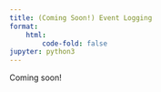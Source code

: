 ```yaml
---
title: (Coming Soon!) Event Logging
format:
    html:
        code-fold: false
jupyter: python3
---
```


Coming soon!
